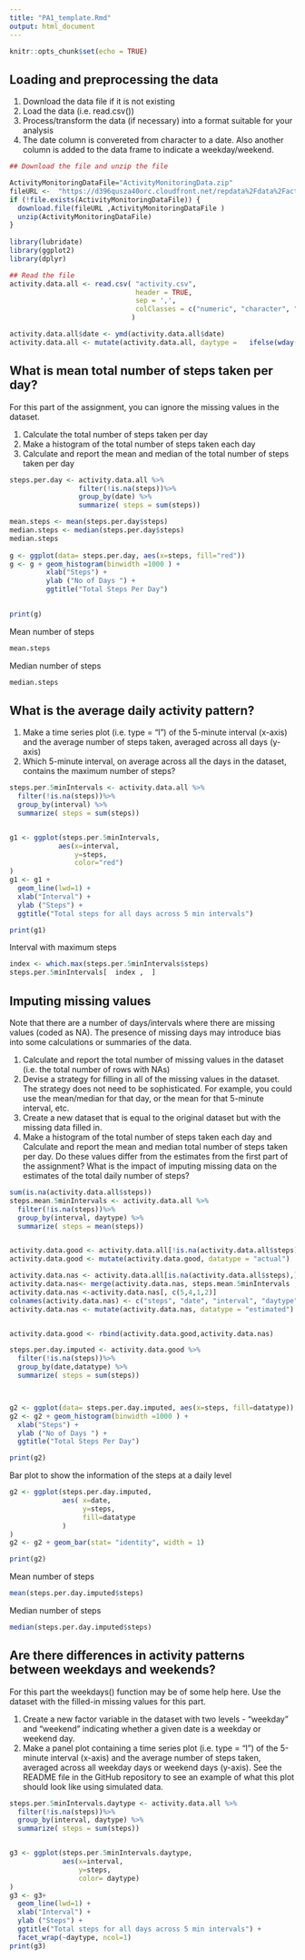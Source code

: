 ---
title: "PA1_template.Rmd"
output: html_document
---

```{r setup, include=FALSE}
knitr::opts_chunk$set(echo = TRUE)
```

## Loading and preprocessing the data
1. Download the data file if it is not existing
2. Load the data (i.e. read.csv())
3. Process/transform the data (if necessary) into a format suitable for your analysis
4. The date column is convereted from character to a date. Also another column is added to the data frame to indicate a weekday/weekend.

```{r  echo=TRUE}

## Download the file and unzip the file

ActivityMonitoringDataFile="ActivityMonitoringData.zip" 
fileURL <-  "https://d396qusza40orc.cloudfront.net/repdata%2Fdata%2Factivity.zip"
if (!file.exists(ActivityMonitoringDataFile)) {
  download.file(fileURL ,ActivityMonitoringDataFile )
  unzip(ActivityMonitoringDataFile)
}
 
library(lubridate)
library(ggplot2)
library(dplyr)

## Read the file
activity.data.all <- read.csv( "activity.csv",
                               header = TRUE, 
                               sep = ',', 
                               colClasses = c("numeric", "character", "integer")
                              )

activity.data.all$date <- ymd(activity.data.all$date)
activity.data.all <- mutate(activity.data.all, daytype =   ifelse(wday(activity.data.all$date) == 7 | wday(activity.data.all$date) == 1, "weekend", "weekday")  )

```

## What is mean total number of steps taken per day?

For this part of the assignment, you can ignore the missing values in the dataset.

1. Calculate the total number of steps taken per day
2. Make a histogram of the total number of steps taken each day
3. Calculate and report the mean and median of the total number of steps taken per day

```{r  echo=TRUE}
steps.per.day <- activity.data.all %>%
                 filter(!is.na(steps))%>%
                 group_by(date) %>%
                 summarize( steps = sum(steps))

mean.steps <- mean(steps.per.day$steps)
median.steps <- median(steps.per.day$steps)
median.steps                 
                 
g <- ggplot(data= steps.per.day, aes(x=steps, fill="red")) 
g <- g + geom_histogram(binwidth =1000 ) + 
         xlab("Steps") + 
         ylab ("No of Days ") +
         ggtitle("Total Steps Per Day") 

   
print(g)  


```

Mean number of steps
```{r  echo=TRUE}
mean.steps

```
Median  number of steps
```{r  echo=TRUE}
median.steps

```


## What is the average daily activity pattern?


1. Make a time series plot (i.e. type = "l") of the 5-minute interval (x-axis) and the average number of steps taken, averaged across all days (y-axis)
2. Which 5-minute interval, on average across all the days in the dataset, contains the maximum number of steps?

```{r  echo=TRUE}

steps.per.5minIntervals <- activity.data.all %>%
  filter(!is.na(steps))%>%
  group_by(interval) %>%
  summarize( steps = sum(steps))


g1 <- ggplot(steps.per.5minIntervals,
            aes(x=interval,
                y=steps,
                color="red")
) 
g1 <- g1 + 
  geom_line(lwd=1) + 
  xlab("Interval") + 
  ylab ("Steps") +
  ggtitle("Total steps for all days across 5 min intervals") 

print(g1)
```

Interval with maximum steps
```{r  echo=TRUE}
index <- which.max(steps.per.5minIntervals$steps)
steps.per.5minIntervals[  index ,  ]
```
## Imputing missing values
Note that there are a number of days/intervals where there are missing values (coded as NA). The presence of missing days may introduce bias into some calculations or summaries of the data.

1. Calculate and report the total number of missing values in the dataset (i.e. the total number of rows with NAs)
2. Devise a strategy for filling in all of the missing values in the dataset. The strategy does not need to be sophisticated. For example, you could use the mean/median for that day, or the mean for that 5-minute interval, etc.
3. Create a new dataset that is equal to the original dataset but with the missing data filled in.
4. Make a histogram of the total number of steps taken each day and Calculate and report the mean and median total number of steps taken per day. Do these values differ from the estimates from the first part of the assignment? What is the impact of imputing missing data on the estimates of the total daily number of steps?

```{r  echo=TRUE}
sum(is.na(activity.data.all$steps))
steps.mean.5minIntervals <- activity.data.all %>%
  filter(!is.na(steps))%>%
  group_by(interval, daytype) %>%
  summarize( steps = mean(steps))


activity.data.good <- activity.data.all[!is.na(activity.data.all$steps),]
activity.data.good <- mutate(activity.data.good, datatype = "actual")

activity.data.nas <- activity.data.all[is.na(activity.data.all$steps),]
activity.data.nas<- merge(activity.data.nas, steps.mean.5minIntervals , by =c("interval", "daytype")) 
activity.data.nas <-activity.data.nas[, c(5,4,1,2)]
colnames(activity.data.nas) <- c("steps", "date", "interval", "daytype")
activity.data.nas <- mutate(activity.data.nas, datatype = "estimated")


activity.data.good <- rbind(activity.data.good,activity.data.nas)

steps.per.day.imputed <- activity.data.good %>%
  filter(!is.na(steps))%>%
  group_by(date,datatype) %>%
  summarize( steps = sum(steps))



g2 <- ggplot(data= steps.per.day.imputed, aes(x=steps, fill=datatype)) 
g2 <- g2 + geom_histogram(binwidth =1000 ) + 
  xlab("Steps") + 
  ylab ("No of Days ") +
  ggtitle("Total Steps Per Day") 

print(g2)       

```

Bar plot to show the information of the steps at a daily level

```{r  echo=TRUE}
g2 <- ggplot(steps.per.day.imputed,
             aes( x=date, 
                  y=steps, 
                  fill=datatype
             )
)
g2 <- g2 + geom_bar(stat= "identity", width = 1)

print(g2)
```
Mean number of steps
```{r  echo=TRUE}
mean(steps.per.day.imputed$steps)
```
Median  number of steps
```{r  echo=TRUE}
median(steps.per.day.imputed$steps)

```
## Are there differences in activity patterns between weekdays and weekends?

For this part the weekdays() function may be of some help here. Use the dataset with the filled-in missing values for this part.

1. Create a new factor variable in the dataset with two levels - "weekday" and "weekend" indicating whether a given date is a weekday or weekend day.
2. Make a panel plot containing a time series plot (i.e. type = "l") of the 5-minute interval (x-axis) and the average number of steps taken, averaged across all weekday days or weekend days (y-axis). See the README file in the GitHub repository to see an example of what this plot should look like using simulated data.

```{r  echo=TRUE}
steps.per.5minIntervals.daytype <- activity.data.all %>%
  filter(!is.na(steps))%>%
  group_by(interval, daytype) %>%
  summarize( steps = sum(steps))


g3 <- ggplot(steps.per.5minIntervals.daytype,
             aes(x=interval,
                 y=steps,
                 color= daytype)
) 
g3 <- g3+ 
  geom_line(lwd=1) + 
  xlab("Interval") + 
  ylab ("Steps") +
  ggtitle("Total steps for all days across 5 min intervals") +
  facet_wrap(~daytype, ncol=1)
print(g3)
```